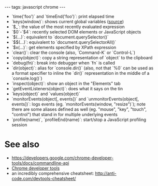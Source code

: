 ---
tags: javascript chrome
---
* `time('foo')` and `timeEnd('foo')`: print elapsed time
* `keys(window)`: shows current global variables ([https://twitter.com/ChromiumDev/status/423880231758213120 source])
* `$_`: the value of the most recently evaluated expression
* `$0`-`$4`: recently selected DOM elements or JavaScript objects
* `$(...)`: equivalent to `document.querySelector()`
* `$$(...)`: equivalent to `document.querySelectorAll()`
* `$x(...)`: get elements specified by XPath expression
* `clear()`: clear the console (also, `Command-K` or `Control-L`)
* `copy(object)`: copy a string representation of `object` to the clipboard
* `debug(fn)`: break into debugger when `fn` is called
* `dir(object)`: alias for `console.dir()` (also, not that `%0` can be used as a format specifier to inline the `dir()` representation in the middle of a `console.log()`)
* `inspect(object)`: show an object in the "Elements" tab
* `getEventListeners(object)`: does what it says on the tin
* `keys(object)` and `values(object)`
* `monitorEvents(object[, events])` and `unmonitorEvents(object[, events])`: logs events (eg. `monitorEvents(window, "resize")`); note there are some aliases defined as well (eg. "mouse", "key", "touch", "control") that stand in for multiple underlying events
* `profile(name)`, `profileEnd(name)`: start/stop a JavaScript profiling session

= See also =

* https://developers.google.com/chrome-developer-tools/docs/commandline-api
* [[Chrome developer tools]]
* an incredibly comprehensive cheatsheet: http://anti-code.com/devtools-cheatsheet/
